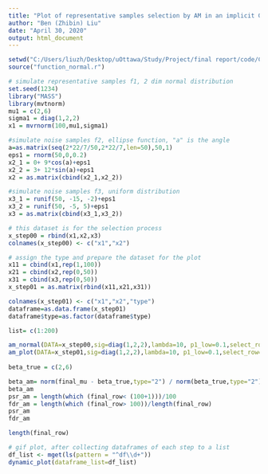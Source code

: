 ---
title: "Plot of representative samples selection by AM in an implicit Gaussian mixture model"
author: "Ben (Zhibin) Liu"
date: "April 30, 2020"
output: html_document
---


```{r}
setwd("C:/Users/liuzh/Desktop/uOttawa/Study/Project/final report/code/Code_final")
source("function_normal.r")

# simulate representative samples f1, 2 dim normal distribution
set.seed(1234)
library("MASS")
library(mvtnorm)
mu1 = c(2,6)
sigma1 = diag(1,2,2) 
x1 = mvrnorm(100,mu1,sigma1)

#simulate noise samples f2, ellipse function, "a" is the angle
a=as.matrix(seq(2*22/7/50,2*22/7,len=50),50,1)
eps1 = rnorm(50,0,0.2)
x2_1 = 0+ 9*cos(a)+eps1
x2_2 = 3+ 12*sin(a)+eps1
x2 = as.matrix(cbind(x2_1,x2_2))

#simulate noise samples f3, uniform distribution
x3_1 = runif(50, -15, -2)+eps1
x3_2 = runif(50, -5, 5)+eps1
x3 = as.matrix(cbind(x3_1,x3_2))

# this dataset is for the selection process
x_step00 = rbind(x1,x2,x3)
colnames(x_step00) <- c("x1","x2")

# assign the type and prepare the dataset for the plot
x11 = cbind(x1,rep(1,100))
x21 = cbind(x2,rep(0,50))
x31 = cbind(x3,rep(0,50))
x_step01 = as.matrix(rbind(x11,x21,x31))

colnames(x_step01) <- c("x1","x2","type")
dataframe=as.data.frame(x_step01)
dataframe$type=as.factor(dataframe$type)

list= c(1:200)

am_normal(DATA=x_step00,sig=diag(1,2,2),lambda=10, p1_low=0.1,select_row=list)
am_plot(DATA=x_step01,sig=diag(1,2,2),lambda=10, p1_low=0.1,select_row=list)
  
beta_true = c(2,6)

beta_am= norm(final_mu - beta_true,type="2") / norm(beta_true,type="2")
beta_am
psr_am = length(which (final_row< (100+1)))/100
fdr_am = length(which (final_row> 100))/length(final_row)
psr_am
fdr_am

length(final_row)

# gif plot, after collecting dataframes of each step to a list
df_list <- mget(ls(pattern = "^df\\d+"))
dynamic_plot(dataframe_list=df_list)


```
